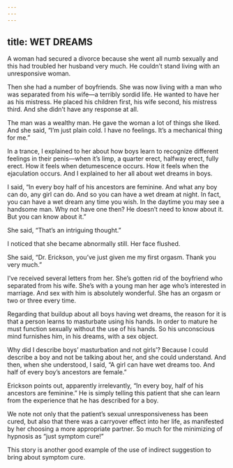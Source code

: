 ```yaml
---
---
---
```

title: WET DREAMS
---




A woman had secured a divorce because she went all numb sexually and this had troubled her husband very much. He couldn’t stand living with an unresponsive woman.

Then she had a number of boyfriends. She was now living with a man who was separated from his wife—a terribly sordid life. He wanted to have her as his mistress. He placed his children first, his wife second, his mistress third. And she didn’t have any response at all.

The man was a wealthy man. He gave the woman a lot of things she liked. And she said, “I’m just plain cold. I have no feelings. It’s a mechanical thing for me.”

In a trance, I explained to her about how boys learn to recognize different feelings in their penis—when it’s limp, a quarter erect, halfway erect, fully erect. How it feels when detumescence occurs. How it feels when the ejaculation occurs. And I explained to her all about wet dreams in boys.

I said, “In every boy half of his ancestors are feminine. And what any boy can do, any girl can do. And so you can have a wet dream at night. In fact, you can have a wet dream any time you wish. In the daytime you may see a handsome man. Why not have one then? He doesn’t need to know about it. But you can know about it.”

She said, “That’s an intriguing thought.”

I noticed that she became abnormally still. Her face flushed.

She said, “Dr. Erickson, you’ve just given me my first orgasm. Thank you very much.”

I’ve received several letters from her. She’s gotten rid of the boyfriend who separated from his wife. She’s with a young man her age who’s interested in marriage. And sex with him is absolutely wonderful. She has an orgasm or two or three every time.

Regarding that buildup about all boys having wet dreams, the reason for it is that a person learns to masturbate using his hands. In order to mature he must function sexually without the use of his hands. So his unconscious mind furnishes him, in his dreams, with a sex object.

Why did I describe boys’ masturbation and not girls’? Because I could describe a boy and not be talking about her, and she could understand. And then, when she understood, I said, “A girl can have wet dreams too. And half of every boy’s ancestors are female.”




Erickson points out, apparently irrelevantly, “In every boy, half of his ancestors are feminine.” He is simply telling this patient that she can learn from the experience that he has described for a boy.

We note not only that the patient’s sexual unresponsiveness has been cured, but also that there was a carryover effect into her life, as manifested by her choosing a more appropriate partner. So much for the minimizing of hypnosis as “just symptom cure!”

This story is another good example of the use of indirect suggestion to bring about symptom cure.